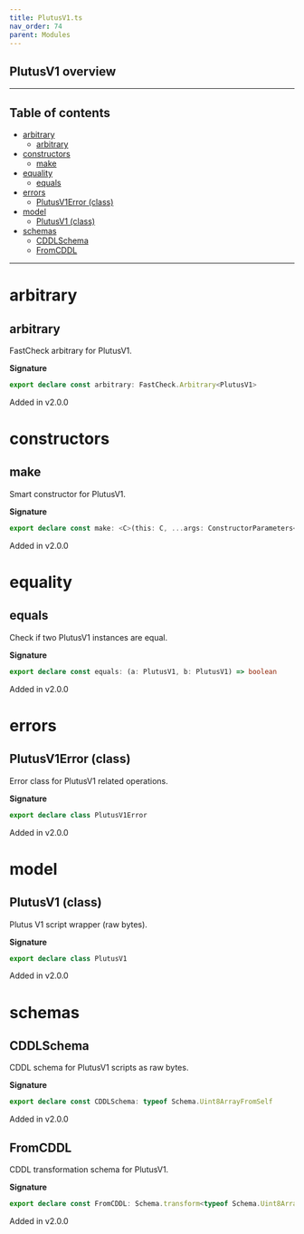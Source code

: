 ```yaml
---
title: PlutusV1.ts
nav_order: 74
parent: Modules
---
```


## PlutusV1 overview

---

<h2 className="text-delta">Table of contents</h2>

- [arbitrary](#arbitrary)
  - [arbitrary](#arbitrary-1)
- [constructors](#constructors)
  - [make](#make)
- [equality](#equality)
  - [equals](#equals)
- [errors](#errors)
  - [PlutusV1Error (class)](#plutusv1error-class)
- [model](#model)
  - [PlutusV1 (class)](#plutusv1-class)
- [schemas](#schemas)
  - [CDDLSchema](#cddlschema)
  - [FromCDDL](#fromcddl)

---

# arbitrary

## arbitrary

FastCheck arbitrary for PlutusV1.

**Signature**

```ts
export declare const arbitrary: FastCheck.Arbitrary<PlutusV1>
```

Added in v2.0.0

# constructors

## make

Smart constructor for PlutusV1.

**Signature**

```ts
export declare const make: <C>(this: C, ...args: ConstructorParameters<C>) => InstanceType<C>
```

Added in v2.0.0

# equality

## equals

Check if two PlutusV1 instances are equal.

**Signature**

```ts
export declare const equals: (a: PlutusV1, b: PlutusV1) => boolean
```

Added in v2.0.0

# errors

## PlutusV1Error (class)

Error class for PlutusV1 related operations.

**Signature**

```ts
export declare class PlutusV1Error
```

Added in v2.0.0

# model

## PlutusV1 (class)

Plutus V1 script wrapper (raw bytes).

**Signature**

```ts
export declare class PlutusV1
```

Added in v2.0.0

# schemas

## CDDLSchema

CDDL schema for PlutusV1 scripts as raw bytes.

**Signature**

```ts
export declare const CDDLSchema: typeof Schema.Uint8ArrayFromSelf
```

Added in v2.0.0

## FromCDDL

CDDL transformation schema for PlutusV1.

**Signature**

```ts
export declare const FromCDDL: Schema.transform<typeof Schema.Uint8ArrayFromSelf, typeof PlutusV1>
```

Added in v2.0.0

